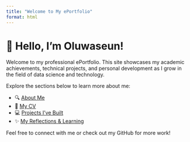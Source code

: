 ---
title: "Welcome to My ePortfolio"
format: html
---

# 👋 Hello, I'm Oluwaseun!

Welcome to my professional ePortfolio. This site showcases my academic achievements, technical projects, and personal development as I grow in the field of data science and technology.

Explore the sections below to learn more about me:

- 🔍 [About Me](about.qmd)
- 📄 [My CV](cv.qmd)
- 💻 [Projects I've Built](projects.qmd)
- ✨ [My Reflections & Learning](reflection.qmd)

Feel free to connect with me or check out my GitHub for more work!
   
    
 